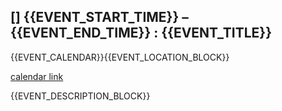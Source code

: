 ## [] {{EVENT_START_TIME}} – {{EVENT_END_TIME}} : {{EVENT_TITLE}}

{{EVENT_CALENDAR}}{{EVENT_LOCATION_BLOCK}}

[calendar link]({{EVENT_HTML_LINK}})

{{EVENT_DESCRIPTION_BLOCK}}

